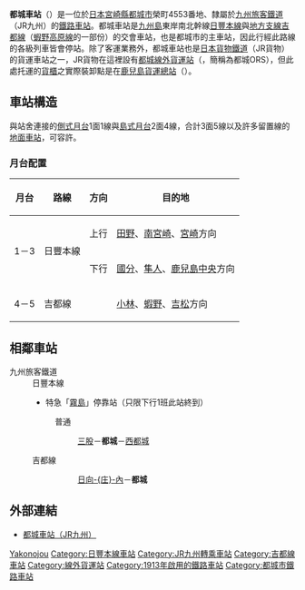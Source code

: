 {{NoteTA |G1=Railway |G2=Transport|1 = zh:都城車站; zh-cn:都城站; zh-tw:都城車站; zh-hk:都城站; }}
{{日本車站資訊
|公司色 = red
|文字色 =
|站名 = 都城
|圖片 = Miyakonojo Station 20170317.jpg
|pxl = 
|圖片說明 = 站舍（2017年3月）
|日文原名 = 都城
|平假名 = みやこのじょう
|羅馬拼音 = Miyakonojō
|所在地 = {{JPN}}[[宮崎縣|宮崎縣]][[都城市|都城市]]榮町4553番地<ref name="zeneki44-25">[[#zeneki44|JR全駅・全車両基地 No.44]]、p.25。</ref>
|座標 = {{coord|31|44|11.14|N|131|04|28.70|E}}
|車站構造 = [[地面車站|地面車站]]
|月台配置 = 3面5線<ref name="zeneki44-25"/>
|電報略號 = ヤコ
|車站編號 =
|啟用年月日 = 1913年（[[大正|大正]]2年）10月8日
|廢站年月日 =
|乘客人數 = 1,112
|上下車人次 = 
|統計年度 = 2014年
|轉車 =
|備註 = 直營站<br/>設有[[綠窗口|綠窗口]]<ref name="zeneki44-25"/>
|adjacent = {{Adjacent stations|system=九州旅客鐵道|line1=日豐本線|left1=三股|right1=西都城|note-left1=4.3km|note-mid1=距離[[小倉站_(福岡縣)|小倉]]389.9km|note-right1=2.5km
|line2=吉都線|left2=日向庄內|right2=|note-left2=4.1km|note-mid2=距離[[吉松站|吉松]]61.6km|note-right2=}}
}}
'''都城車站'''（{{jpn|j=都城駅|kyu=都城驛|hg=みやこのじょうえき|hgt=みやこのじやうえき|rm=Miyakonojō eki|f=y}}）是一位於[[日本|日本]][[宮崎縣|宮崎縣]][[都城市|都城市]]榮町4553番地、隸屬於[[九州旅客鐵道|九州旅客鐵道]]（JR九州）的[[鐵路車站|鐵路車站]]。都城車站是[[九州島|九州島]]東岸南北幹線[[日豐本線|日豐本線]]與[[地方支線|地方支線]][[吉都線|吉都線]]（[[蝦野高原線|蝦野高原線]]的一部份）的交會車站，也是都城市的主車站，因此行經此路線的各級列車皆會停站。除了客運業務外，都城車站也是[[日本貨物鐵道|日本貨物鐵道]]（JR貨物）的貨運車站之一，JR貨物在這裡設有[[線外貨運站|都城線外貨運站]]（{{lang|ja|都城オフレールステーション}}，簡稱為都城ORS），但此處托運的[[貨櫃|貨櫃]]之實際裝卸點是在[[鹿兒島貨運總站|鹿兒島貨運總站]]（{{lang|ja|鹿児島貨物ターミナル駅}}）。
== 車站構造 ==
與站舍連接的[[側式月台|側式月台]]1面1線與[[島式月台|島式月台]]2面4線，合計3面5線以及許多留置線的[[地面車站|地面車站]]，可容許{{link-ja|夜間滯泊|夜間滞泊}}。
=== 月台配置 ===
{| class="wikitable"
!月台<!-- 事業者側による呼称 --->!!路線!!方向!!目的地
|-
!rowspan=2|1－3
|rowspan=2|{{color|royalblue|■}}日豐本線
|上行
|[[田野站_(宮崎縣)|田野]]、[[南宮崎站|南宮崎]]、[[宮崎站|宮崎]]方向
|-
|下行
|[[國分站_(鹿兒島縣)|國分]]、[[隼人站|隼人]]、[[鹿兒島中央站|鹿兒島中央]]方向
|-
!rowspan=1|4－5
|{{color|mediumpurple|■}}吉都線
|
|[[小林站_(宮崎縣)|小林]]、[[蝦野站|蝦野]]、[[吉松站|吉松]]方向
|}

== 相鄰車站 ==
; 九州旅客鐵道
: 日豐本線
:* 特急「[[霧島號列車|霧島]]」停靠站（只限下行1班此站終到）
:: {{color|black|■}}普通
::: [[三股站|三股]]－'''都城'''－[[西都城站|西都城]]
: 吉都線
::: [[日向庄內站|日向-{庄}-內]]－'''都城'''

== 外部連結 ==
* [http://www.jrkyushu.co.jp/EkiApp?LISTID=502&EKI=91405110 都城車站（JR九州）] {{Wayback|url=http://www.jrkyushu.co.jp/EkiApp?LISTID=502&EKI=91405110 |date=20070927174758 }}

{{日豐本線3}}
{{吉都線}}


{{DEFAULTSORT:Miyakonojo}}
[[Category:日本鐵路車站_Mi|Yakonojou]]
[[Category:日豐本線車站|Category:日豐本線車站]]
[[Category:JR九州轉乘車站|Category:JR九州轉乘車站]]
[[Category:吉都線車站|Category:吉都線車站]]
[[Category:線外貨運站|Category:線外貨運站]]
[[Category:1913年啟用的鐵路車站|Category:1913年啟用的鐵路車站]]
[[Category:都城市鐵路車站|Category:都城市鐵路車站]]

{{coord|31|44|11|N|131|4|29|E|display=title|scale:5000_region:JP_type:railwaystation}}